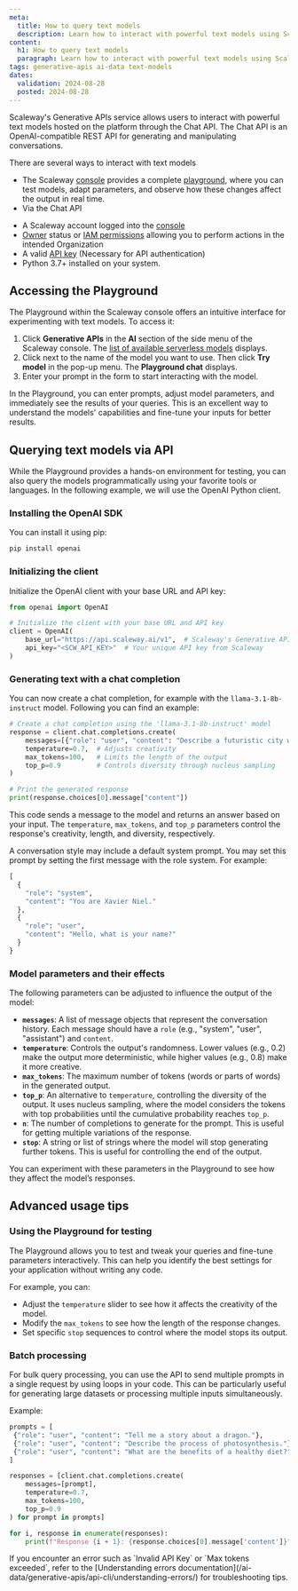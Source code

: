 ```yaml
---
meta:
  title: How to query text models
  description: Learn how to interact with powerful text models using Scaleway's Generative APIs service.
content:
  h1: How to query text models
  paragraph: Learn how to interact with powerful text models using Scaleway's Generative APIs service.
tags: generative-apis ai-data text-models
dates:
  validation: 2024-08-28
  posted: 2024-08-28
---
```


Scaleway's Generative APIs service allows users to interact with powerful text models hosted on the platform through the Chat API.
The Chat API is an OpenAI-compatible REST API for generating and manipulating conversations.

There are several ways to interact with text models
- The Scaleway [console](https://console.scaleway.com) provides a complete [playground](/ai-data/generative-apis/how-to/query-text-models/#accessing-the-playground), where you can test models, adapt parameters, and observe how these changes affect the output in real time.
- Via the Chat API 

<Macro id="requirements" />

- A Scaleway account logged into the [console](https://console.scaleway.com)
- [Owner](/identity-and-access-management/iam/concepts/#owner) status or [IAM permissions](/identity-and-access-management/iam/concepts/#permission) allowing you to perform actions in the intended Organization
- A valid [API key](/identity-and-access-management/iam/how-to/create-api-keys/) (Necessary for API authentication)
- Python 3.7+ installed on your system.

## Accessing the Playground

The Playground within the Scaleway console offers an intuitive interface for experimenting with text models. To access it:

1. Click **Generative APIs** in the **AI** section of the side menu of the Scaleway console. The [list of available serverless models](https://console.scaleway.com/generative-apis/) displays.
2. Click <Icon name="more" /> next to the name of the model you want to use. Then click **Try model** in the pop-up menu. The **Playground chat** displays.
3. Enter your prompt in the form to start interacting with the model.

In the Playground, you can enter prompts, adjust model parameters, and immediately see the results of your queries. This is an excellent way to understand the models' capabilities and fine-tune your inputs for better results.

## Querying text models via API

While the Playground provides a hands-on environment for testing, you can also query the models programmatically using your favorite tools or languages.
In the following example, we will use the OpenAI Python client.

### Installing the OpenAI SDK

You can install it using pip:

```bash
pip install openai
```

### Initializing the client

Initialize the OpenAI client with your base URL and API key:

```python
from openai import OpenAI

# Initialize the client with your base URL and API key
client = OpenAI(
    base_url="https://api.scaleway.ai/v1",  # Scaleway's Generative APIs service URL
    api_key="<SCW_API_KEY>"  # Your unique API key from Scaleway
)
```

### Generating text with a chat completion

You can now create a chat completion, for example with the `llama-3.1-8b-instruct` model. Following you can find an example:

```python
# Create a chat completion using the 'llama-3.1-8b-instruct' model
response = client.chat.completions.create(
    messages=[{"role": "user", "content": "Describe a futuristic city with advanced technology and green energy solutions."}],
    temperature=0.7,  # Adjusts creativity
    max_tokens=100,   # Limits the length of the output
    top_p=0.9         # Controls diversity through nucleus sampling
)

# Print the generated response
print(response.choices[0].message["content"])
```

This code sends a message to the model and returns an answer based on your input. The `temperature`, `max_tokens`, and `top_p` parameters control the response's creativity, length, and diversity, respectively.

A conversation style may include a default system prompt. You may set this prompt by setting the first message with the role system. For example:

```python
[
  {
  	"role": "system",
  	"content": "You are Xavier Niel."
  },
  {
  	"role": "user",
  	"content": "Hello, what is your name?"
  }
}
```

### Model parameters and their effects

The following parameters can be adjusted to influence the output of the model:

- **`messages`**: A list of message objects that represent the conversation history. Each message should have a `role` (e.g., "system", "user", "assistant") and `content`.
- **`temperature`**: Controls the output's randomness. Lower values (e.g., 0.2) make the output more deterministic, while higher values (e.g., 0.8) make it more creative.
- **`max_tokens`**: The maximum number of tokens (words or parts of words) in the generated output.
- **`top_p`**: An alternative to `temperature`, controlling the diversity of the output. It uses nucleus sampling, where the model considers the tokens with top probabilities until the cumulative probability reaches `top_p`.
- **`n`**: The number of completions to generate for the prompt. This is useful for getting multiple variations of the response.
- **`stop`**: A string or list of strings where the model will stop generating further tokens. This is useful for controlling the end of the output.

<Message type="tip">
 You can experiment with these parameters in the Playground to see how they affect the model’s responses.
</Message>

## Advanced usage tips

### Using the Playground for testing

The Playground allows you to test and tweak your queries and fine-tune parameters interactively. This can help you identify the best settings for your application without writing any code.

For example, you can:

- Adjust the `temperature` slider to see how it affects the creativity of the model.
- Modify the `max_tokens` to see how the length of the response changes.
- Set specific `stop` sequences to control where the model stops its output.

### Batch processing

For bulk query processing, you can use the API to send multiple prompts in a single request by using loops in your code. This can be particularly useful for generating large datasets or processing multiple inputs simultaneously.

Example:

```python
prompts = [
 {"role": "user", "content": "Tell me a story about a dragon."},
 {"role": "user", "content": "Describe the process of photosynthesis."},
 {"role": "user", "content": "What are the benefits of a healthy diet?"}
]

responses = [client.chat.completions.create(
    messages=[prompt],
    temperature=0.7,
    max_tokens=100,
    top_p=0.9
) for prompt in prompts]

for i, response in enumerate(responses):
    print(f"Response {i + 1}: {response.choices[0].message['content']}")
```

<Message type="note">
 If you encounter an error such as `Invalid API Key` or `Max tokens exceeded`, refer to the [Understanding errors documentation](/ai-data/generative-apis/api-cli/understanding-errors/) for troubleshooting tips.
</Message>